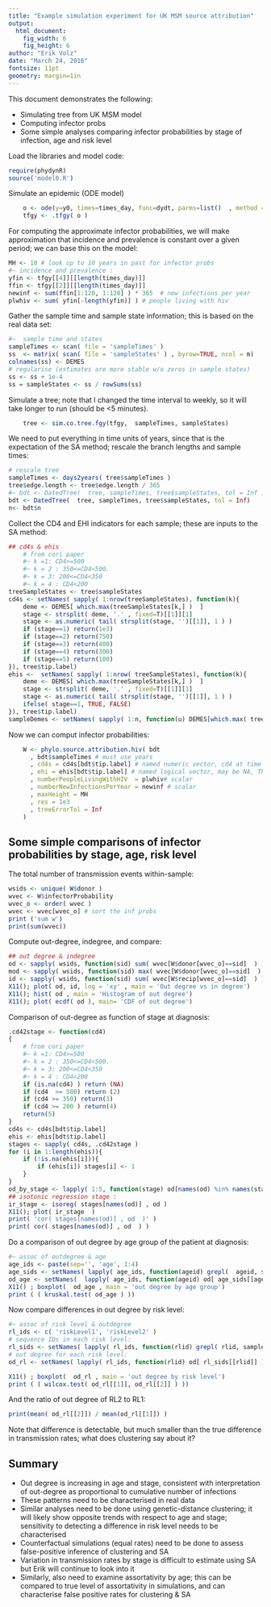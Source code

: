 ```yaml
---
title: "Example simulation experiment for UK MSM source attribution"
output: 
  html_document:
    fig_width: 6
    fig_height: 6
author: "Erik Volz"
date: "March 24, 2016"
fontsize: 11pt
geometry: margin=1in
---
```


This document demonstrates the following:

* Simulating tree from UK MSM model
* Computing infector probs
* Some simple analyses comparing infector probabilities by stage of infection, age and risk level


Load the libraries and model code:
```r
require(phydynR)
source('model0.R')
```

Simulate an epidemic (ODE model)
```r
	o <- ode(y=y0, times=times_day, func=dydt, parms=list()  , method = 'adams')
	tfgy <- .tfgy( o )
```


For computing the approximate infector probabilities, we will make approximation that incidence and prevalence is constant over a given period; we can base this on the model:
```r
MH <- 10 # look up to 10 years in past for infector probs 
#~ incidence and prevalence :
yfin <- tfgy[[4]][[length(times_day)]]
ffin <- tfgy[[2]][[length(times_day)]]
newinf <- sum(ffin[1:120, 1:120] ) * 365  # new infections per year 
plwhiv <- sum( yfin[-length(yfin)] ) # people living with hiv
```


Gather the sample time and sample state information; this is based on the real data set:
```r
#~  sample time and states
sampleTimes <- scan( file = 'sampleTimes' )
ss  <- matrix( scan( file = 'sampleStates' ) , byrow=TRUE, ncol = m)
colnames(ss) <- DEMES
# regularise (estimates are more stable w/o zeros in sample states)
ss <- ss + 1e-4
ss = sampleStates <- ss / rowSums(ss)
```


Simulate a tree; note that I changed the time interval to weekly, so it will take longer to run (should be <5 minutes).
```r
	tree <- sim.co.tree.fgy(tfgy,  sampleTimes, sampleStates)
```




We need to put everything in time units of years, since that is the expectation of the SA method; rescale the branch lengths and sample times: 
```r
# rescale tree 
sampleTimes <- days2years( tree$sampleTimes )
tree$edge.length <- tree$edge.length / 365
#~ bdt <- DatedTree(  tree, sampleTimes, tree$sampleStates, tol = Inf )
bdt <- DatedTree(  tree, sampleTimes, tree$sampleStates, tol = Inf)
n<- bdt$n
```


Collect the CD4 and EHI indicators for each sample; these are inputs to the SA method: 
```r
## cd4s & ehis
	# from cori paper
	#~ k =1: CD4>=500
	#~ k = 2 : 350<=CD4<500. 
	#~ k = 3: 200<=CD4<350
	#~ k = 4 : CD4<200
treeSampleStates <- tree$sampleStates
cd4s <- setNames( sapply( 1:nrow(treeSampleStates), function(k){
	deme <- DEMES[ which.max(treeSampleStates[k,] )  ]
	stage <- strsplit( deme, '.' , fixed=T)[[1]][1]
	stage <- as.numeric( tail( strsplit(stage, '')[[1]], 1 ) )
	if (stage==1) return(1e3)
	if (stage==2) return(750)
	if (stage==3) return(400)
	if (stage==4) return(300)
	if (stage==5) return(100)
}), tree$tip.label)
ehis <-  setNames( sapply( 1:nrow( treeSampleStates), function(k){
	deme <- DEMES[ which.max(treeSampleStates[k,] )  ]
	stage <- strsplit( deme, '.' , fixed=T)[[1]][1]
	stage <- as.numeric( tail( strsplit(stage, '')[[1]], 1 ) )
	ifelse( stage==1, TRUE, FALSE) 
}), tree$tip.label)
sampleDemes <- setNames( sapply( 1:n, function(u) DEMES[which.max( treeSampleStates[u,])] ), tree$tip.label )
```


Now we can comput infector probabilities: 
```r
	W <- phylo.source.attribution.hiv( bdt
	  , bdt$sampleTimes # must use years
	  , cd4s = cd4s[bdt$tip.label] # named numeric vector, cd4 at time of sampling 
	  , ehi = ehis[bdt$tip.label] # named logical vector, may be NA, TRUE if patient sampled with early HIV infection (6 mos )
	  , numberPeopleLivingWithHIV  = plwhiv# scalar
	  , numberNewInfectionsPerYear = newinf # scalar 
	  , maxHeight = MH 
	  , res = 1e3
	  , treeErrorTol = Inf
	)  
```


## Some simple comparisons of infector probabilities by stage, age, risk level
The total number of transmission events within-sample: 
```r
wsids <- unique( W$donor )
wvec <- W$infectorProbability
wvec_o <- order( wvec )
wvec <- wvec[wvec_o] # sort the inf probs
print ('sum w')
print(sum(wvec))
```

Compute out-degree, indegree, and compare: 
```r
## out degree & indegree 
od <- sapply( wsids, function(sid) sum( wvec[W$donor[wvec_o]==sid]  ) )
mod <- sapply( wsids, function(sid) max( wvec[W$donor[wvec_o]==sid]  ) )
id <- sapply( wsids, function(sid) sum( wvec[W$recip[wvec_o]==sid]  ) )
X11(); plot( od, id, log = 'xy' , main = 'Out degree vs in degree')
X11(); hist( od , main = 'Histogram of out degree')
X11(); plot( ecdf( od ), main= 'CDF of out degree') 
```

Comparison of out-degree as function of stage at diagnosis: 
```r
.cd42stage <- function(cd4)
{
	# from cori paper
	#~ k =1: CD4>=500
	#~ k = 2 : 350<=CD4<500. 
	#~ k = 3: 200<=CD4<350
	#~ k = 4 : CD4<200
	if (is.na(cd4) ) return (NA) 
	if (cd4  >= 500) return (2)
	if (cd4 >= 350) return(3)
	if (cd4 >= 200 ) return(4)
	return(5)
}
cd4s <- cd4s[bdt$tip.label]
ehis <- ehis[bdt$tip.label]
stages <- sapply( cd4s, .cd42stage )
for (i in 1:length(ehis)){
	if (!is.na(ehis[i])){
		if (ehis[i]) stages[i] <- 1 
	}
}
od_by_stage <- lapply( 1:5, function(stage) od[names(od) %in% names(stages[stages==stage])] )
## isotonic regression stage :
ir_stage <- isoreg( stages[names(od)] , od )
X11(); plot( ir_stage  )
print( 'cor( stages[names(od)] , od  )' )
print( cor( stages[names(od)] , od  ) )
```


Do a comparison of out degree by age group of the patient at diagnosis: 
```r
#~ assoc of outdegree & age 
age_ids <- paste(sep='', 'age', 1:4)
age_sids <- setNames( lapply( age_ids, function(ageid) grepl(  ageid, sampleDemes[names(od)] ) ) , age_ids )
od_age <- setNames(  lapply( age_ids, function(ageid) od[ age_sids[[ageid]] ] ), age_ids )
X11() ; boxplot(  od_age , main = 'out degree by age group') 
print ( ( kruskal.test( od_age ) ))
```

Now compare differences in out degree by risk level: 
```r
#~ assoc of risk level & outdegree
rl_ids <- c( 'riskLevel1', 'riskLevel2' )
# sequence IDs in each risk level: 
rl_sids <- setNames( lapply( rl_ids, function(rlid) grepl( rlid, sampleDemes[ names(od) ] ) ), rl_ids )
# out degree for each risk level: 
od_rl <- setNames( lapply( rl_ids, function(rlid) od[ rl_sids[[rlid]] ] ), rl_ids )

X11() ; boxplot(  od_rl , main = 'out degree by risk level') 
print ( ( wilcox.test( od_rl[[1]], od_rl[[2]] ) ))
```
And the ratio of out degree of RL2 to RL1:
```r
print(mean( od_rl[[2]]) / mean(od_rl[[1]]) )
```
Note that difference is detectable, but much smaller than the true difference in transmission rates; what does clustering say about it?

## Summary

* Out degree is increasing in age and stage, consistent with interpretation of out-degree as proportional to cumulative number of infections
* These patterns need to be characterised in real data
* Similar analyses need to be done using genetic-distance clustering; it will likely show opposite trends with respect to age and stage; sensitivity to detecting a difference in risk level needs to be characterised
* Counterfactual simulations (equal rates) need to be done to assess false-positive inference of clustering and SA
* Variation in transmission rates by stage is difficult to estimate using SA but Erik will continue to look into it
* Similarly, also need to examine assortativity by age; this can be compared to true level of assortativity in simulations, and can characterise false positive rates for clustering & SA 

